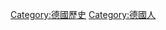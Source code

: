 {{Commonscat|People of the history of Germany}}

[[Category:德國歷史|Category:德國歷史]]
[[Category:德國人|Category:德國人]]